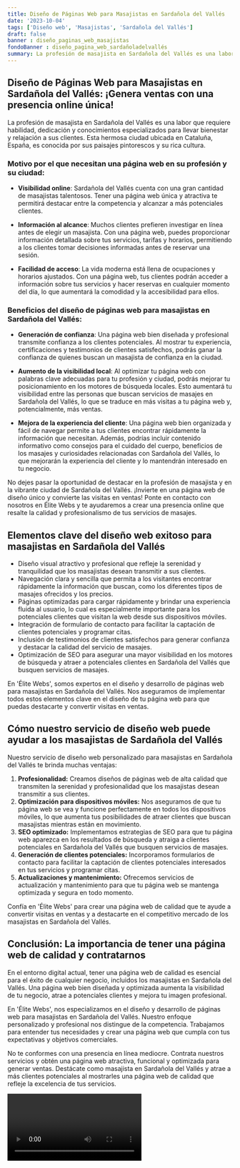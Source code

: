 ```yaml
---
title: Diseño de Páginas Web para Masajistas en Sardañola del Vallés
date: '2023-10-04'
tags: ['Diseño web', 'Masajistas', 'Sardañola del Vallés']
draft: false
banner : diseño_paginas_web_masajistas
fondoBanner : diseño_pagina_web_sardañoladelvallés
summary: La profesión de masajista en Sardañola del Vallés es una labor que requiere habilidad, dedicación y conocimientos especializados para llevar bienestar y relajación a sus clientes. Esta hermosa ciudad ubicada en Cataluña, España, es conocida por sus paisajes pintorescos y su rica cultura.
---
```


## Diseño de Páginas Web para Masajistas en Sardañola del Vallés: ¡Genera ventas con una presencia online única!

La profesión de masajista en Sardañola del Vallés es una labor que requiere habilidad, dedicación y conocimientos especializados para llevar bienestar y relajación a sus clientes. Esta hermosa ciudad ubicada en Cataluña, España, es conocida por sus paisajes pintorescos y su rica cultura.

### Motivo por el que necesitan una página web en su profesión y su ciudad:

- **Visibilidad online**: Sardañola del Vallés cuenta con una gran cantidad de masajistas talentosos. Tener una página web única y atractiva te permitirá destacar entre la competencia y alcanzar a más potenciales clientes.

- **Información al alcance**: Muchos clientes prefieren investigar en línea antes de elegir un masajista. Con una página web, puedes proporcionar información detallada sobre tus servicios, tarifas y horarios, permitiendo a los clientes tomar decisiones informadas antes de reservar una sesión.

- **Facilidad de acceso**: La vida moderna está llena de ocupaciones y horarios ajustados. Con una página web, tus clientes podrán acceder a información sobre tus servicios y hacer reservas en cualquier momento del día, lo que aumentará la comodidad y la accesibilidad para ellos.

### Beneficios del diseño de páginas web para masajistas en Sardañola del Vallés:

- **Generación de confianza**: Una página web bien diseñada y profesional transmite confianza a los clientes potenciales. Al mostrar tu experiencia, certificaciones y testimonios de clientes satisfechos, podrás ganar la confianza de quienes buscan un masajista de confianza en la ciudad.

- **Aumento de la visibilidad local**: Al optimizar tu página web con palabras clave adecuadas para tu profesión y ciudad, podrás mejorar tu posicionamiento en los motores de búsqueda locales. Esto aumentará tu visibilidad entre las personas que buscan servicios de masajes en Sardañola del Vallés, lo que se traduce en más visitas a tu página web y, potencialmente, más ventas.

- **Mejora de la experiencia del cliente**: Una página web bien organizada y fácil de navegar permite a tus clientes encontrar rápidamente la información que necesitan. Además, podrías incluir contenido informativo como consejos para el cuidado del cuerpo, beneficios de los masajes y curiosidades relacionadas con Sardañola del Vallés, lo que mejorarán la experiencia del cliente y lo mantendrán interesado en tu negocio.

No dejes pasar la oportunidad de destacar en la profesión de masajista y en la vibrante ciudad de Sardañola del Vallés. ¡Invierte en una página web de diseño único y convierte las visitas en ventas! Ponte en contacto con nosotros en Élite Webs y te ayudaremos a crear una presencia online que resalte la calidad y profesionalismo de tus servicios de masajes.

<GifSeo />

<Cta />

## Elementos clave del diseño web exitoso para masajistas en Sardañola del Vallés

- Diseño visual atractivo y profesional que refleje la serenidad y tranquilidad que los masajistas desean transmitir a sus clientes.
- Navegación clara y sencilla que permita a los visitantes encontrar rápidamente la información que buscan, como los diferentes tipos de masajes ofrecidos y los precios.
- Páginas optimizadas para cargar rápidamente y brindar una experiencia fluida al usuario, lo cual es especialmente importante para los potenciales clientes que visitan la web desde sus dispositivos móviles.
- Integración de formulario de contacto para facilitar la captación de clientes potenciales y programar citas.
- Inclusión de testimonios de clientes satisfechos para generar confianza y destacar la calidad del servicio de masajes.
- Optimización de SEO para asegurar una mayor visibilidad en los motores de búsqueda y atraer a potenciales clientes en Sardañola del Vallés que busquen servicios de masajes.

En 'Élite Webs', somos expertos en el diseño y desarrollo de páginas web para masajistas en Sardañola del Vallés. Nos aseguramos de implementar todos estos elementos clave en el diseño de tu página web para que puedas destacarte y convertir visitas en ventas.

## Cómo nuestro servicio de diseño web puede ayudar a los masajistas de Sardañola del Vallés

Nuestro servicio de diseño web personalizado para masajistas en Sardañola del Vallés te brinda muchas ventajas:

1. **Profesionalidad:** Creamos diseños de páginas web de alta calidad que transmiten la serenidad y profesionalidad que los masajistas desean transmitir a sus clientes.
2. **Optimización para dispositivos móviles:** Nos aseguramos de que tu página web se vea y funcione perfectamente en todos los dispositivos móviles, lo que aumenta tus posibilidades de atraer clientes que buscan masajistas mientras están en movimiento.
3. **SEO optimizado:** Implementamos estrategias de SEO para que tu página web aparezca en los resultados de búsqueda y atraiga a clientes potenciales en Sardañola del Vallés que busquen servicios de masajes.
4. **Generación de clientes potenciales:** Incorporamos formularios de contacto para facilitar la captación de clientes potenciales interesados en tus servicios y programar citas.
5. **Actualizaciones y mantenimiento:** Ofrecemos servicios de actualización y mantenimiento para que tu página web se mantenga optimizada y segura en todo momento.

Confía en 'Élite Webs' para crear una página web de calidad que te ayude a convertir visitas en ventas y a destacarte en el competitivo mercado de los masajistas en Sardañola del Vallés.

## Conclusión: La importancia de tener una página web de calidad y contratarnos

En el entorno digital actual, tener una página web de calidad es esencial para el éxito de cualquier negocio, incluidos los masajistas en Sardañola del Vallés. Una página web bien diseñada y optimizada aumenta la visibilidad de tu negocio, atrae a potenciales clientes y mejora tu imagen profesional.

En 'Élite Webs', nos especializamos en el diseño y desarrollo de páginas web para masajistas en Sardañola del Vallés. Nuestro enfoque personalizado y profesional nos distingue de la competencia. Trabajamos para entender tus necesidades y crear una página web que cumpla con tus expectativas y objetivos comerciales.

No te conformes con una presencia en línea mediocre. Contrata nuestros servicios y obtén una página web atractiva, funcional y optimizada para generar ventas. Destácate como masajista en Sardañola del Vallés y atrae a más clientes potenciales al mostrarles una página web de calidad que refleje la excelencia de tus servicios.

<Video />

<CtaBot job='Masajistas' city='Sardañola del Vallés'/>

<Gmaps query='Sardañola del Vallés+españa+maps' />